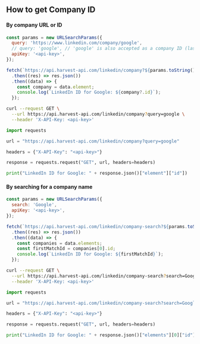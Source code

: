 ## How to get Company ID

#### By company URL or ID

<CodeGroup>

```javascript JavaScript
const params = new URLSearchParams({
  query: 'https://www.linkedin.com/company/google',
  // query: 'google', // 'google' is also accepted as a company ID (last part of the URL)
  apiKey: '<api-key>',
});

fetch(`https://api.harvest-api.com/linkedin/company?${params.toString()}`)
  .then((res) => res.json())
  .then((data) => {
    const company = data.element;
    console.log(`LinkedIn ID for Google: ${company?.id}`);
  });
```

```bash cURL
curl --request GET \
  --url https://api.harvest-api.com/linkedin/company?query=google \
  --header 'X-API-Key: <api-key>'
```

```python Python
import requests

url = "https://api.harvest-api.com/linkedin/company?query=google"

headers = {"X-API-Key": "<api-key>"}

response = requests.request("GET", url, headers=headers)

print("LinkedIn ID for Google: " + response.json()["element"]["id"])
```

</CodeGroup>

#### By searching for a company name

<CodeGroup>

```javascript JavaScript
const params = new URLSearchParams({
  search: 'Google',
  apiKey: '<api-key>',
});

fetch(`https://api.harvest-api.com/linkedin/company-search?${params.toString()}`)
  .then((res) => res.json())
  .then((data) => {
    const companies = data.elements;
    const firstMatchId = companies[0].id;
    console.log(`LinkedIn ID for Google: ${firstMatchId}`);
  });
```

```bash cURL
curl --request GET \
  --url https://api.harvest-api.com/linkedin/company-search?search=Google \
  --header 'X-API-Key: <api-key>'
```

```python Python
import requests

url = "https://api.harvest-api.com/linkedin/company-search?search=Google"

headers = {"X-API-Key": "<api-key>"}

response = requests.request("GET", url, headers=headers)

print("LinkedIn ID for Google: " + response.json()["elements"][0]["id"])
```

</CodeGroup>
